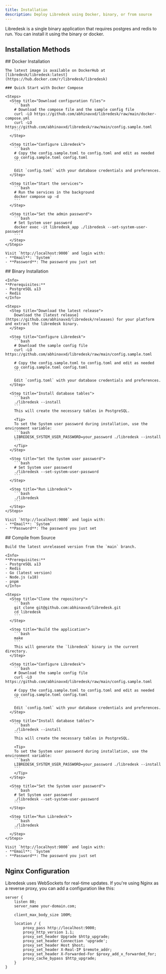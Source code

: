 ```yaml
---
title: Installation
description: Deploy Libredesk using Docker, binary, or from source
---
```


Libredesk is a single binary application that requires postgres and redis to run. You can install it using the binary or docker.

## Installation Methods

<Tabs>
  <Tab title="Docker (Recommended)">
    ## Docker Installation
    
    The latest image is available on DockerHub at [libredesk/libredesk:latest](https://hub.docker.com/r/libredesk/libredesk)
    
    ### Quick Start with Docker Compose
    
    <Steps>
      <Step title="Download configuration files">
        ```bash
        # Download the compose file and the sample config file
        curl -LO https://github.com/abhinavxd/libredesk/raw/main/docker-compose.yml
        curl -LO https://github.com/abhinavxd/libredesk/raw/main/config.sample.toml
        ```
      </Step>
      
      <Step title="Configure Libredesk">
        ```bash
        # Copy the config.sample.toml to config.toml and edit as needed
        cp config.sample.toml config.toml
        ```
        
        Edit `config.toml` with your database credentials and preferences.
      </Step>
      
      <Step title="Start the services">
        ```bash
        # Run the services in the background
        docker compose up -d
        ```
      </Step>
      
      <Step title="Set the admin password">
        ```bash
        # Set System user password
        docker exec -it libredesk_app ./libredesk --set-system-user-password
        ```
      </Step>
    </Steps>
    
    Visit `http://localhost:9000` and login with:
    - **Email**: `System`
    - **Password**: The password you just set
  </Tab>
  
  <Tab title="Binary">
    ## Binary Installation
    
    <Info>
    **Prerequisites:**
    - PostgreSQL ≥13
    - Redis
    </Info>
    
    <Steps>
      <Step title="Download the latest release">
        Download the [latest release](https://github.com/abhinavxd/libredesk/releases) for your platform and extract the libredesk binary.
      </Step>
      
      <Step title="Configure Libredesk">
        ```bash
        # Download the sample config file
        curl -LO https://github.com/abhinavxd/libredesk/raw/main/config.sample.toml
        
        # Copy the config.sample.toml to config.toml and edit as needed
        cp config.sample.toml config.toml
        ```
        
        Edit `config.toml` with your database credentials and preferences.
      </Step>
      
      <Step title="Install database tables">
        ```bash
        ./libredesk --install
        ```
        This will create the necessary tables in PostgreSQL.
        
        <Tip>
        To set the System user password during installation, use the environment variable: 
        ```bash
        LIBREDESK_SYSTEM_USER_PASSWORD=your_password ./libredesk --install
        ```
        </Tip>
      </Step>
      
      <Step title="Set the System user password">
        ```bash
        # Set System user password
        ./libredesk --set-system-user-password
        ```
      </Step>
      
      <Step title="Run Libredesk">
        ```bash
        ./libredesk
        ```
      </Step>
    </Steps>
    
    Visit `http://localhost:9000` and login with:
    - **Email**: `System`
    - **Password**: The password you just set
  </Tab>
  
  <Tab title="From Source">
    ## Compile from Source
    
    Build the latest unreleased version from the `main` branch.
    
    <Info>
    **Prerequisites:**
    - PostgreSQL ≥13
    - Redis
    - Go (latest version)
    - Node.js (≥18)
    - pnpm
    </Info>
    
    <Steps>
      <Step title="Clone the repository">
        ```bash
        git clone git@github.com:abhinavxd/libredesk.git
        cd libredesk
        ```
      </Step>
      
      <Step title="Build the application">
        ```bash
        make
        ```
        This will generate the `libredesk` binary in the current directory.
      </Step>
      
      <Step title="Configure Libredesk">
        ```bash
        # Download the sample config file
        curl -LO https://github.com/abhinavxd/libredesk/raw/main/config.sample.toml
        
        # Copy the config.sample.toml to config.toml and edit as needed
        cp config.sample.toml config.toml
        ```
        
        Edit `config.toml` with your database credentials and preferences.
      </Step>
      
      <Step title="Install database tables">
        ```bash
        ./libredesk --install
        ```
        This will create the necessary tables in PostgreSQL.
        
        <Tip>
        To set the System user password during installation, use the environment variable: 
        ```bash
        LIBREDESK_SYSTEM_USER_PASSWORD=your_password ./libredesk --install
        ```
        </Tip>
      </Step>
      
      <Step title="Set the System user password">
        ```bash
        # Set System user password
        ./libredesk --set-system-user-password
        ```
      </Step>
      
      <Step title="Run Libredesk">
        ```bash
        ./libredesk
        ```
      </Step>
    </Steps>
    
    Visit `http://localhost:9000` and login with:
    - **Email**: `System`
    - **Password**: The password you just set
  </Tab>
</Tabs>

## Nginx Configuration

Libredesk uses WebSockets for real-time updates. If you're using Nginx as a reverse proxy, you can add a configuration like this:

```nginx
server {
    listen 80;
    server_name your-domain.com;
    
    client_max_body_size 100M;
    
    location / {
        proxy_pass http://localhost:9000;
        proxy_http_version 1.1;
        proxy_set_header Upgrade $http_upgrade;
        proxy_set_header Connection 'upgrade';
        proxy_set_header Host $host;
        proxy_set_header X-Real-IP $remote_addr;
        proxy_set_header X-Forwarded-For $proxy_add_x_forwarded_for;
        proxy_cache_bypass $http_upgrade;
    }
}
```
